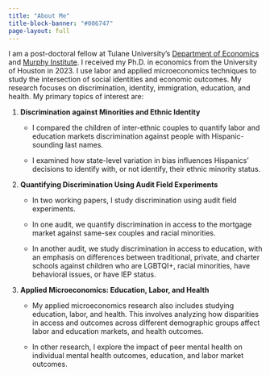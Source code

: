 ```yaml
---
title: "About Me"
title-block-banner: "#006747"
page-layout: full
---
```


I am a post-doctoral fellow at Tulane University's [Department of Economics](https://liberalarts.tulane.edu/departments/economics) and [Murphy Institute](https://murphy.tulane.edu/). I received my Ph.D. in economics from the University of Houston in 2023. I use labor and applied microeconomics techniques to study the intersection of social identities and economic outcomes. My research focuses on discrimination, identity, immigration, education, and health. My primary topics of interest are:

1. **Discrimination against Minorities and Ethnic Identity**

    - I compared the children of inter-ethnic couples to quantify labor and education markets discrimination against people with Hispanic-sounding last names.
    
    - I examined how state-level variation in bias influences Hispanics' decisions to identify with, or not identify, their ethnic minority status.

2. **Quantifying Discrimination Using Audit Field Experiments**

    - In two working papers, I study discrimination using audit field experiments.
    
    - In one audit, we quantify discrimination in access to the mortgage market against same-sex couples and racial minorities.
    
    - In another audit, we study discrimination in access to education, with an emphasis on differences between traditional, private, and charter schools against children who are LGBTQI+, racial minorities, have behavioral issues, or have IEP status.

3. **Applied Microeconomics: Education, Labor, and Health**

    - My applied microeconomics research also includes studying education, labor, and health. This involves analyzing how disparities in access and outcomes across different demographic groups affect labor and education markets, and health outcomes.

    
    - In other research, I explore the impact of peer mental health on individual mental health outcomes, education, and labor market outcomes.

